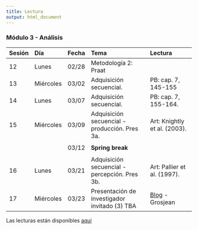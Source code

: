 ```yaml
---
title: Lectura
output: html_document
---
```


### Módulo 3 - Análisis

| Sesión |  Día      | Fecha |                          Tema                         |         Lectura                      |
| :----- | :-------- | :---: | :---------------------------------------------------- | :----------------------------------- |
| 12     | Lunes     | 02/28 | Metodología 2: Praat                                  |                                      |
| 13     | Miércoles | 03/02 | Adquisición secuencial.                               | PB: cap. 7, 145-155                  |
| 14     | Lunes     | 03/07 | Adquisición secuencial.                               | PB: cap. 7, 155-164.                 |
| 15     | Miércoles | 03/09 | Adquisición secuencial - producción. Pres 3a.         | Art: Knightly et al. (2003).         |
|        |           |       |                                                       |                                      |
|        |           | 03/12 | **Spring break**                                      |                                      |
|        |           |       |                                                       |                                      |
| 16     | Lunes     | 03/21 | Adquisición secuencial - percepción. Pres 3b.         | Art: Pallier et al. (1997).          |
| 17     | Miércoles | 03/23 | Presentación de investigador invitado (3) TBA         | [Blog][1] - Grosjean                 |

Las lecturas están disponibles [aquí](https://rutgers.instructure.com/courses/162767/modules)

[1]: https://www.swissinfo.ch/eng/opinion_maybe-you-are-bilingual-after-all-/43361136

